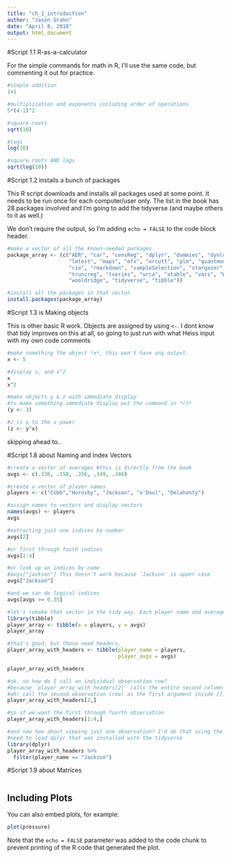 ```yaml
---
title: "ch_1_introduction"
author: "Jason Grahn"
date: "April 8, 2018"
output: html_document
---
```


#Script 1.1 R-as-a-calculator

For the simple commands for math in R, I'll use the same code, but commenting it out for practice. 
```r
#simple addition
1+1

#multiplication and exponents including order of operations
5*(4-1)^2

#square roots
sqrt(10)

#logs
log(10)

#square roots AND logs
sqrt(log(10))
```

#Script 1.2 installs a bunch of packages

This R script downloads and installs all packages used at some point. It needs to be run once for each computer/user only. The list in the book has 28 packages involved and I'm going to add the tidyverse (and maybe others to it as well.)

We don't require the output, so I'm adding `echo = FALSE` to the code block header.

```r
#make a vector of all the known-needed packages
package_array <- (c("AER", "car", "censReg", "dplyr", "dummies", "dynlm", "effects", "ggplot2",
                    "lmtest", "maps", "mfx", "orcutt", "plm", "quantmod", "sandwich", "quantreg", 
                    "rio", "rmarkdown", "sampleSelection", "stargazer", "survival", "systemfit",
                    "truncreg", "tseries", "urca", "xtable", "vars", "WDI", "xts", "zoo", 
                    "wooldridge", "tidyverse", "tibble"))

#install all the packages in that vector
install.packages(package_array)
```


#Script 1.3 is Making objects

This is other basic R work. Objects are assigned by using `<-`. I dont know that tidy improves on this at all, so going to just run with what Heiss input with my own code comments

```r
#make something the object *x*, this won't have any output.
x <- 5

#display x, and x^2
x
x^2

#make objects y & z with immediate display
#to make something immediate display put the command in *()*
(y <- 3)

#z is y to the x power
(z <- y^x)

```

skipping ahead to..

#Script 1.8 about Naming and Index Vectors

```r
#create a vector of averages #this is directly from the book
avgs <- c(.336, .358, .356, .349, .346)

#create a vector of player names
players <- c("Cobb","Hornsby", "Jackson", "o'Doul", "Delahanty")

#assign names to vectors and display vectors
names(avgs) <- players
avgs

#extracting just one indices by number
avgs[2]

#or first through fouth indices
avgs[1:4]

#or look up an indices by name
#avgs["jackson"] This doesn't work because 'Jackson' is upper case
avgs["Jackson"]

#and we can do logical indices
avgs[avgs >= 0.35]
```

```r
#let's remake that vector in the tidy way. Each player name and average will be an observation.
library(tibble)
player_array <- tibble(x = players, y = avgs)
player_array

#that's good, but those need headers. 
player_array_with_headers <- tibble(player_name = players, 
                                    player_avgs = avgs)

player_array_with_headers

#ok, so how do I call an individual observation row?  
#because `player_array_with_headers[2]` calls the entire second column...
#ah! call the second observation (row) as the first argument inside [], with nothing as the second argument. 
player_array_with_headers[2,]

#so if we want the first through fourth observation
player_array_with_headers[1:4,]

#and now how about viewing just one observation? I'd do that using the pipe and a dplyr filter
#need to load dplyr that was installed with the tidyverse
library(dplyr)
player_array_with_headers %>% 
  filter(player_name == "Jackson")
```

#Script 1.9 about Matrices

```r

```

## Including Plots

You can also embed plots, for example:

```r
plot(pressure)
```

Note that the `echo = FALSE` parameter was added to the code chunk to prevent printing of the R code that generated the plot.
